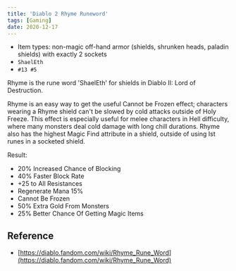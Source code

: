 ```yaml
---
title: 'Diablo 2 Rhyme Runeword'
tags: [Gaming]
date: 2020-12-17
---
```


- Item types: non-magic off-hand armor (shields, shrunken heads, paladin
  shields) with exactly 2 sockets
- `ShaelEth`
- `#13 #5`

Rhyme is the rune word 'ShaelEth' for shields in Diablo II: Lord of Destruction.

Rhyme is an easy way to get the useful Cannot be Frozen effect; characters wearing a Rhyme shield can't be slowed by cold attacks outside of Holy Freeze. This effect is especially useful for melee characters in Hell difficulty, where many monsters deal cold damage with long chill durations. Rhyme also has the highest Magic Find attribute in a shield, outside of using Ist runes in a socketed shield.

Result:

- 20% Increased Chance of Blocking
- 40% Faster Block Rate
- +25 to All Resistances
- Regenerate Mana 15%
- Cannot Be Frozen
- 50% Extra Gold From Monsters
- 25% Better Chance Of Getting Magic Items

## Reference

- [https://diablo.fandom.com/wiki/Rhyme_Rune_Word](https://diablo.fandom.com/wiki/Rhyme_Rune_Word)

